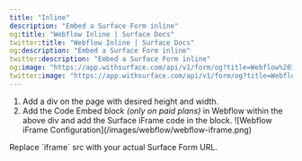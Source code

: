 ```yaml
---
title: "Inline"
description: "Embed a Surface Form inline"
og:title: "Webflow Inline | Surface Docs"
twitter:title: "Webflow Inline | Surface Docs"
og:description: "Embed a Surface Form inline"
twitter:description: "Embed a Surface Form inline"
og:image: "https://app.withsurface.com/api/v1/form/og?title=Webflow%20Inline"
twitter:image: "https://app.withsurface.com/api/v1/form/og?title=Webflow%20Inline"
---
```


1. Add a div on the page with desired height and width.
2. Add the Code Embed block *(only on paid plans)* in Webflow within the above div and add the Surface iFrame code in the block.
    <Frame>
    ![Webflow iFrame Configuration](/images/webflow/webflow-iframe.png)
    </Frame>

<Note>
    Replace `iframe` src with your actual Surface Form URL.
</Note>